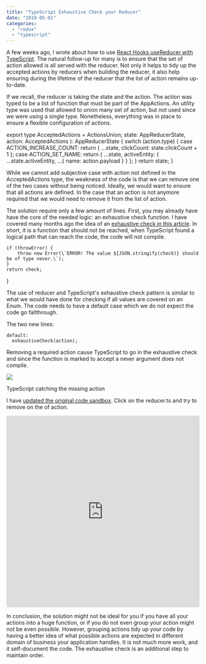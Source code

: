 ```yaml
---
title: "TypeScript Exhaustive Check your Reducer"
date: "2019-05-01"
categories: 
  - "redux"
  - "typescript"
---
```


A few weeks ago, I wrote about how to use [React Hooks useReducer with TypeScript](https://patrickdesjardins.com/blog/typescript-with-strong-typed-action-when-using-usereducer-of-react-hooks). The natural follow-up for many is to ensure that the set of action allowed is all served with the reducer. Not only it helps to tidy up the accepted actions by reducers when building the reducer, it also help ensuring during the lifetime of the reducer that the list of action remains up-to-date.

If we recall, the reducer is taking the state and the action. The action was typed to be a list of function that must be part of the AppActions. An utility type was used that allowed to union many set of action, but not used since we were using a single type. Nonetheless, everything was in place to ensure a flexible configuration of actions.

export type AcceptedActions = ActionsUnion<typeof AppActions>;
  state: AppReducerState,
  action: AcceptedActions
): AppReducerState {
  switch (action.type) {
    case ACTION\_INCREASE\_COUNT:
      return {
        ...state,
        clickCount: state.clickCount + 1
      };
    case ACTION\_SET\_NAME:
      return {
        ...state,
        activeEntity: { ...state.activeEntity, ...{ name: action.payload } }
      };
  }
  return state;
}

While we cannot add subjective case with action not defined in the AcceptedActions type, the weakness of the code is that we can remove one of the two cases without being noticed. Ideally, we would want to ensure that all actions are defined. In the case that an action is not anymore required that we would need to remove it from the list of action.

The solution require only a few amount of lines. First, you may already have have the core of the needed logic: an exhaustive check function. I have covered many months ago the idea of an [exhaustive check in this article](https://patrickdesjardins.com/blog/typescript-exhaustive-check). In short, it is a function that should not be reached, when TypeScript found a logical path that can reach the code, the code will not compile.

    if (throwError) {
        throw new Error(\`ERROR! The value ${JSON.stringify(check)} should be of type never.\`);
    }
    return check;
}

The use of reducer and TypeScript's exhaustive check pattern is similar to what we would have done for checking if all values are covered on an Enum. The code needs to have a default case which we do not expect the code go fallthrough.

The two new lines:

    default:
      exhaustiveCheck(action);

Removing a required action cause TypeScript to go in the exhaustive check and since the function is marked to accept a never argument does not compile.

![](https://patrickdesjardins.com/blog/wp-content/uploads/2019/04/image.png)

TypeScript catching the missing action

I have [updated the original code sandbox](https://codesandbox.io/s/6xj5nn7q2n?fontsize=14). Click on the reducer.ts and try to remove on the of action.

<iframe src="https://codesandbox.io/embed/6xj5nn7q2n?fontsize=14module=%2Fsrc%2Freducer.ts" title="TypeScript useReducer" style="width:100%; height:500px; border:0; border-radius: 4px; overflow:hidden;" sandbox="allow-modals allow-forms allow-popups allow-scripts allow-same-origin"></iframe>

In conclusion, the solution might not be ideal for you if you have all your actions into a huge function, or if you do not even group your action might not be even possible. However, grouping actions tidy up your code by having a better idea of what possible actions are expected in different domain of business your application handles. It is not much more work, and it self-document the code. The exhaustive check is an additional step to maintain order.
